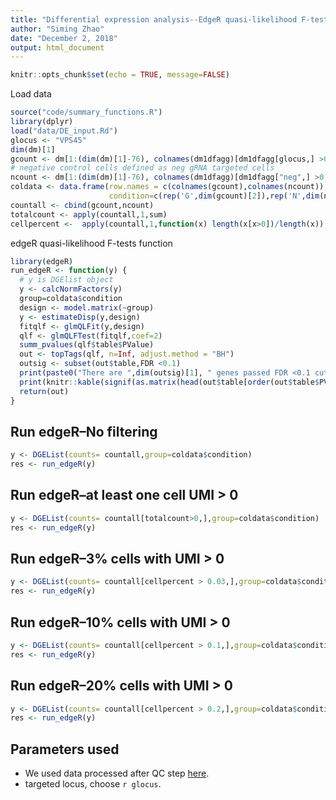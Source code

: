 ```yaml
---
title: "Differential expression analysis--EdgeR quasi-likelihood F-tests"
author: "Siming Zhao"
date: "December 2, 2018"
output: html_document
---
```


```r
knitr::opts_chunk$set(echo = TRUE, message=FALSE)
```

Load data
```r
source("code/summary_functions.R")
library(dplyr)
load("data/DE_input.Rd")
glocus <- "VPS45"
dim(dm)[1]
gcount <- dm[1:(dim(dm)[1]-76), colnames(dm1dfagg)[dm1dfagg[glocus,] >0 & nlocus==1]]
# negative control cells defined as neg gRNA targeted cells
ncount <- dm[1:(dim(dm)[1]-76), colnames(dm1dfagg)[dm1dfagg["neg",] >0 & nlocus==1]]
coldata <- data.frame(row.names = c(colnames(gcount),colnames(ncount)),     
                      condition=c(rep('G',dim(gcount)[2]),rep('N',dim(ncount)[2])))
countall <- cbind(gcount,ncount)
totalcount <- apply(countall,1,sum)
cellpercent <-  apply(countall,1,function(x) length(x[x>0])/length(x))
```

edgeR quasi-likelihood F-tests function
```r
library(edgeR)
run_edgeR <- function(y) {
  # y is DGElist object
  y <- calcNormFactors(y)
  group=coldata$condition
  design <- model.matrix(~group)
  y <- estimateDisp(y,design)
  fitqlf <- glmQLFit(y,design)
  qlf <- glmQLFTest(fitqlf,coef=2)
  summ_pvalues(qlf$table$PValue)
  out <- topTags(qlf, n=Inf, adjust.method = "BH")
  outsig <- subset(out$table,FDR <0.1)
  print(paste0("There are ",dim(outsig)[1], " genes passed FDR <0.1 cutoff"))
  print(knitr::kable(signif(as.matrix(head(out$table[order(out$table$PValue),])),digit=2)))
  return(out)
}
```

## Run edgeR--No filtering
```r
y <- DGEList(counts= countall,group=coldata$condition)
res <- run_edgeR(y)
```

## Run edgeR--at least one cell UMI > 0 
```r
y <- DGEList(counts= countall[totalcount>0,],group=coldata$condition)
res <- run_edgeR(y)
```

## Run edgeR--3% cells with UMI > 0
```r
y <- DGEList(counts= countall[cellpercent > 0.03,],group=coldata$condition)
res <- run_edgeR(y)
```

## Run edgeR--10% cells with UMI > 0
```r
y <- DGEList(counts= countall[cellpercent > 0.1,],group=coldata$condition)
res <- run_edgeR(y)
```

## Run edgeR--20% cells with UMI > 0
```r
y <- DGEList(counts= countall[cellpercent > 0.2,],group=coldata$condition)
res <- run_edgeR(y)
```

## Parameters used
* We used data processed after QC step [here](Quality_metrics.html).  
* targeted locus, choose `r glocus`. 
